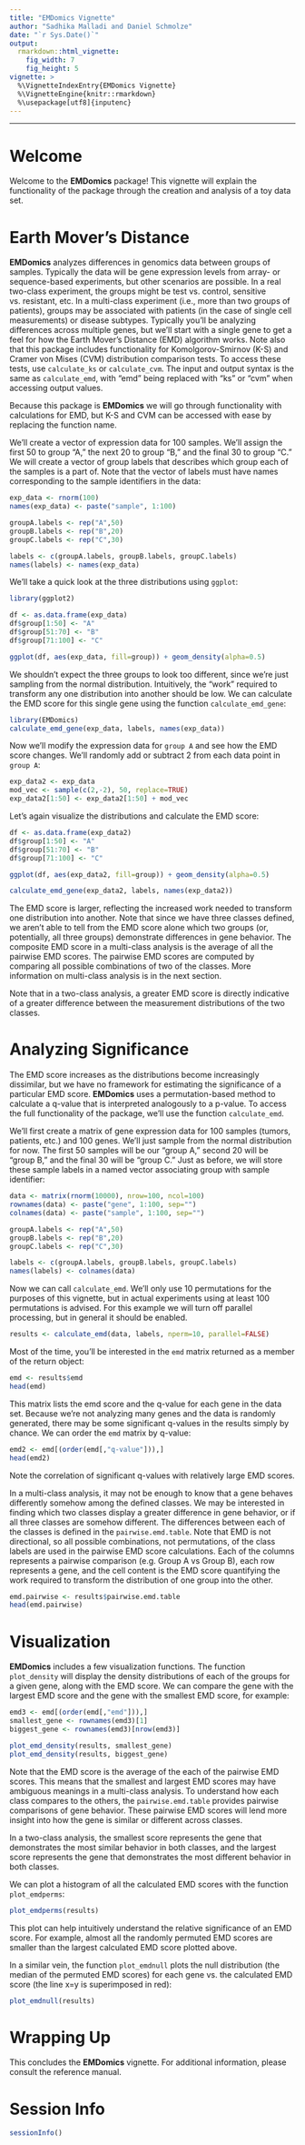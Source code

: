 ```yaml
---
title: "EMDomics Vignette"
author: "Sadhika Malladi and Daniel Schmolze"
date: "`r Sys.Date()`"
output: 
  rmarkdown::html_vignette:
    fig_width: 7
    fig_height: 5
vignette: >
  %\VignetteIndexEntry{EMDomics Vignette}
  %\VignetteEngine{knitr::rmarkdown}
  %\usepackage[utf8]{inputenc}
---
```

---
# Welcome

Welcome to the **EMDomics** package! This vignette will explain the functionality of the package through the creation and analysis of a toy data set.

# Earth Mover's Distance

**EMDomics** analyzes differences in genomics data between groups of samples. Typically the data will be gene expression levels from array- or sequence-based experiments, but other scenarios are possible. In a real two-class experiment, the groups might be test vs. control, sensitive vs. resistant, etc. In a multi-class experiment (i.e., more than two groups of patients), groups may be associated with patients (in the case of single cell measurements) or disease subtypes. Typically you'll be analyzing differences across multiple genes, but we'll start with a single gene to get a feel for how the Earth Mover's Distance (EMD) algorithm works. Note also that this package includes functionality for Komolgorov-Smirnov (K-S) and Cramer von Mises (CVM) distribution comparison tests. To access these tests, use `calculate_ks` or `calculate_cvm`. The input and output syntax is the same as `calculate_emd`, with "emd" being replaced with "ks" or "cvm" when accessing output values.

Because this package is **EMDomics** we will go through functionality with calculations for EMD, but K-S and CVM can be accessed with ease by replacing the function name.

We'll create a vector of expression data for 100 samples. We'll assign the first 50 to group "A," the next 20 to group "B," and the final 30 to group "C." We will create a vector of group labels that describes which group each of the samples is a part of. Note that the vector of labels must have names corresponding to the sample identifiers in the data:

```r
exp_data <- rnorm(100)
names(exp_data) <- paste("sample", 1:100)

groupA.labels <- rep("A",50)
groupB.labels <- rep("B",20)
groupC.labels <- rep("C",30)

labels <- c(groupA.labels, groupB.labels, groupC.labels)
names(labels) <- names(exp_data)
```

We'll take a quick look at the three distributions using `ggplot`:

```r
library(ggplot2)

df <- as.data.frame(exp_data)
df$group[1:50] <- "A"
df$group[51:70] <- "B"
df$group[71:100] <- "C"

ggplot(df, aes(exp_data, fill=group)) + geom_density(alpha=0.5)
```

We shouldn't expect the three groups to look too different, since we're just sampling from the normal distribution. Intuitively, the "work" required to transform any one distribution into another should be low. We can calculate the EMD score for this single gene using the function `calculate_emd_gene`:

```r
library(EMDomics)
calculate_emd_gene(exp_data, labels, names(exp_data))
```

Now we'll modify the expression data for `group A` and see how the EMD score changes. We'll randomly add or subtract 2 from each data point in `group A`:

```r
exp_data2 <- exp_data
mod_vec <- sample(c(2,-2), 50, replace=TRUE)
exp_data2[1:50] <- exp_data2[1:50] + mod_vec
```

Let's again visualize the distributions and calculate the EMD score:

```r
df <- as.data.frame(exp_data2)
df$group[1:50] <- "A"
df$group[51:70] <- "B"
df$group[71:100] <- "C"

ggplot(df, aes(exp_data2, fill=group)) + geom_density(alpha=0.5)

calculate_emd_gene(exp_data2, labels, names(exp_data2))
```

The EMD score is larger, reflecting the increased work needed to transform one distribution into another. Note that since we have three classes defined, we aren't able to tell from the EMD score alone which two groups (or, potentially, all three groups) demonstrate differences in gene behavior. The composite EMD score in a multi-class analysis is the average of all the pairwise EMD scores. The pairwise EMD scores are computed by comparing all possible combinations of two of the classes. More information on multi-class analysis is in the next section.

Note that in a two-class analysis, a greater EMD score is directly indicative of a greater difference between the measurement distributions of the two classes.

# Analyzing Significance

The EMD score increases as the distributions become increasingly dissimilar, but we have no framework for estimating the significance of a particular EMD score. **EMDomics** uses a permutation-based method to calculate a q-value that is interpreted analogously to a p-value. To access the full functionality of the package, we'll use the function `calculate_emd`. 

We'll first create a matrix of gene expression data for 100 samples (tumors, patients, etc.) and 100 genes. We'll just sample from the normal distribution for now. The first 50 samples will be our "group A," second 20 will be "group B," and the final 30 will be "group C." Just as before, we will store these sample labels in a named vector associating group with sample identifier:

```r
data <- matrix(rnorm(10000), nrow=100, ncol=100)
rownames(data) <- paste("gene", 1:100, sep="")
colnames(data) <- paste("sample", 1:100, sep="")

groupA.labels <- rep("A",50)
groupB.labels <- rep("B",20)
groupC.labels <- rep("C",30)

labels <- c(groupA.labels, groupB.labels, groupC.labels)
names(labels) <- colnames(data)
```

Now we can call `calculate_emd`. We'll only use 10 permutations for the purposes of this vignette, but in actual experiments using at least 100 permutations is advised. For this example we will turn off parallel processing, but in general it should be enabled.


```r
results <- calculate_emd(data, labels, nperm=10, parallel=FALSE)
```

Most of the time, you'll be interested in the `emd` matrix returned as a member of the return object:

```r
emd <- results$emd
head(emd)
```

This matrix lists the emd score and the q-value for each gene in the data set. Because we're not analyzing many genes and the data is randomly generated, there may be some significant q-values in the results simply by chance. We can order the `emd` matrix by q-value:

```r
emd2 <- emd[(order(emd[,"q-value"])),]
head(emd2)
```

Note the correlation of significant q-values with relatively large EMD scores.

In a multi-class analysis, it may not be enough to know that a gene behaves differently somehow among the defined classes. We may be interested in finding which two classes display a greater difference in gene behavior, or if all three classes are somehow different. The differences between each of the classes is defined in the `pairwise.emd.table`. Note that EMD is not directional, so all possible combinations, not permutations, of the class labels are used in the pairwise EMD score calculations. Each of the columns represents a pairwise comparison (e.g. Group A vs Group B), each row represents a gene, and the cell content is the EMD score quantifying the work required to transform the distribution of one group into the other.

```r
emd.pairwise <- results$pairwise.emd.table
head(emd.pairwise)
```

# Visualization

**EMDomics** includes a few visualization functions. The function `plot_density` will display the density distributions of each of the groups for a given gene, along with the EMD score. We can compare the gene with the largest EMD score and the gene with the smallest EMD score, for example:

```r
emd3 <- emd[(order(emd[,"emd"])),]
smallest_gene <- rownames(emd3)[1]
biggest_gene <- rownames(emd3)[nrow(emd3)]

plot_emd_density(results, smallest_gene)
plot_emd_density(results, biggest_gene)
```

Note that the EMD score is the average of the each of the pairwise EMD scores. This means that the smallest and largest EMD scores may have ambiguous meanings in a multi-class analysis. To understand how each class compares to the others, the `pairwise.emd.table` provides pairwise comparisons of gene behavior. These pairwise EMD scores will lend more insight into how the gene is similar or different across classes.

In a two-class analysis, the smallest score represents the gene that demonstrates the most similar behavior in both classes, and the largest score represents the gene that demonstrates the most different behavior in both classes.

We can plot a histogram of all the calculated EMD scores with the function `plot_emdperms`:

```r
plot_emdperms(results)
```

This plot can help intuitively understand the relative significance of an EMD score. For example, almost all the randomly permuted EMD scores are smaller than the largest calculated EMD score plotted above.

In a similar vein, the function `plot_emdnull` plots the null distribution (the median of the permuted EMD scores) for each gene vs. the calculated EMD score (the line x=y is superimposed in red):

```r
plot_emdnull(results)
```

# Wrapping Up
This concludes the **EMDomics** vignette. For additional information, please consult the reference manual.

# Session Info

```r
sessionInfo()
```
